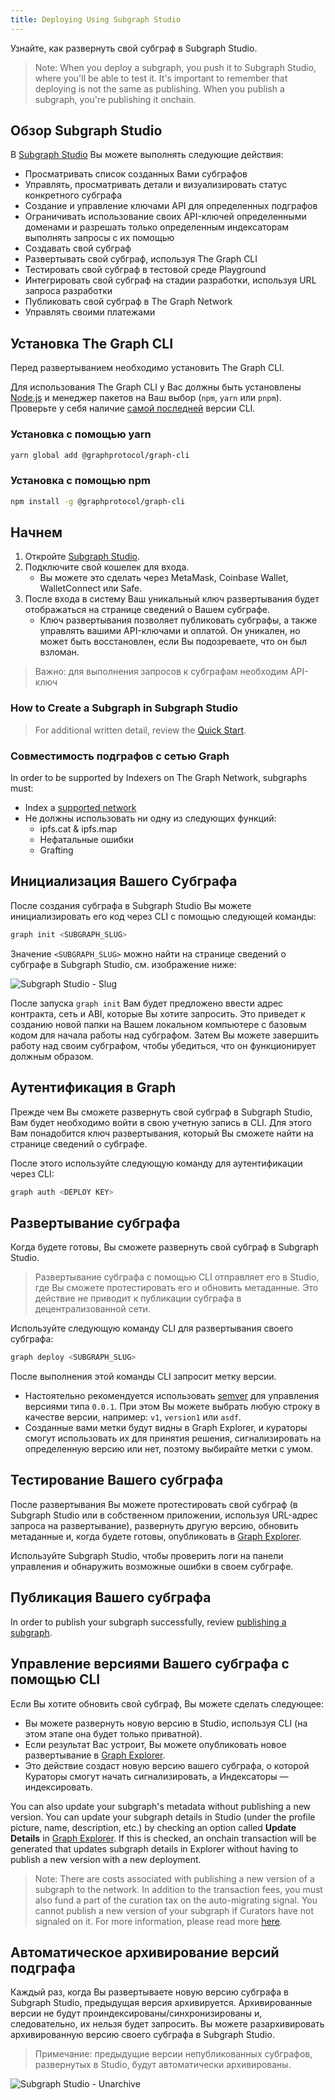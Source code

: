 ```yaml
---
title: Deploying Using Subgraph Studio
---
```


Узнайте, как развернуть свой субграф в Subgraph Studio.

> Note: When you deploy a subgraph, you push it to Subgraph Studio, where you'll be able to test it. It's important to remember that deploying is not the same as publishing. When you publish a subgraph, you're publishing it onchain.

## Обзор Subgraph Studio

В [Subgraph Studio](https://thegraph.com/studio/) Вы можете выполнять следующие действия:

- Просматривать список созданных Вами субграфов
- Управлять, просматривать детали и визуализировать статус конкретного субграфа
- Создание и управление ключами API для определенных подграфов
- Ограничивать использование своих API-ключей определенными доменами и разрешать только определенным индексаторам выполнять запросы с их помощью
- Создавать свой субграф
- Развертывать свой субграф, используя The Graph CLI
- Тестировать свой субграф в тестовой среде Playground
- Интегрировать свой субграф на стадии разработки, используя URL запроса разработки
- Публиковать свой субграф в The Graph Network
- Управлять своими платежами

## Установка The Graph CLI

Перед развертыванием необходимо установить The Graph CLI.

Для использования The Graph CLI у Вас должны быть установлены [Node.js](https://nodejs.org/) и менеджер пакетов на Ваш выбор (`npm`, `yarn` или `pnpm`). Проверьте у себя наличие [самой последней](https://github.com/graphprotocol/graph-tooling/releases?q=%40graphprotocol%2Fgraph-cli&expanded=true) версии CLI.

### Установка с помощью yarn

```bash
yarn global add @graphprotocol/graph-cli
```

### Установка с помощью npm

```bash
npm install -g @graphprotocol/graph-cli
```

## Начнем

1. Откройте [Subgraph Studio](https://thegraph.com/studio/).
2. Подключите свой кошелек для входа.
   - Вы можете это сделать через MetaMask, Coinbase Wallet, WalletConnect или Safe.
3. После входа в систему Ваш уникальный ключ развертывания будет отображаться на странице сведений о Вашем субграфе.
   - Ключ развертывания позволяет публиковать субграфы, а также управлять вашими API-ключами и оплатой. Он уникален, но может быть восстановлен, если Вы подозреваете, что он был взломан.

> Важно: для выполнения запросов к субграфам необходим API-ключ

### How to Create a Subgraph in Subgraph Studio

<VideoEmbed title="How to Deploy a Subgraph - A Step-By-Step Walkthrough" youtube="nGIFuC69bSA" />

> For additional written detail, review the [Quick Start](/subgraphs/quick-start/).

### Совместимость подграфов с сетью Graph

In order to be supported by Indexers on The Graph Network, subgraphs must:

- Index a [supported network](/supported-networks/)
- Не должны использовать ни одну из следующих функций:
  - ipfs.cat & ipfs.map
  - Нефатальные ошибки
  - Grafting

## Инициализация Вашего Субграфа

После создания субграфа в Subgraph Studio Вы можете инициализировать его код через CLI с помощью следующей команды:

```bash
graph init <SUBGRAPH_SLUG>
```

Значение `<SUBGRAPH_SLUG>` можно найти на странице сведений о субграфе в Subgraph Studio, см. изображение ниже:

![Subgraph Studio - Slug](/img/doc-subgraph-slug.png)

После запуска `graph init` Вам будет предложено ввести адрес контракта, сеть и ABI, которые Вы хотите запросить. Это приведет к созданию новой папки на Вашем локальном компьютере с базовым кодом для начала работы над субграфом. Затем Вы можете завершить работу над своим субграфом, чтобы убедиться, что он функционирует должным образом.

## Аутентификация в Graph

Прежде чем Вы сможете развернуть свой субграф в Subgraph Studio, Вам будет необходимо войти в свою учетную запись в CLI. Для этого Вам понадобится ключ развертывания, который Вы сможете найти на странице сведений о субграфе.

После этого используйте следующую команду для аутентификации через CLI:

```bash
graph auth <DEPLOY KEY>
```

## Развертывание субграфа

Когда будете готовы, Вы сможете развернуть свой субграф в Subgraph Studio.

> Развертывание субграфа с помощью CLI отправляет его в Studio, где Вы сможете протестировать его и обновить метаданные. Это действие не приводит к публикации субграфа в децентрализованной сети.

Используйте следующую команду CLI для развертывания своего субграфа:

```bash
graph deploy <SUBGRAPH_SLUG>
```

После выполнения этой команды CLI запросит метку версии.

- Настоятельно рекомендуется использовать [semver](https://semver.org/) для управления версиями типа `0.0.1`. При этом Вы можете выбрать любую строку в качестве версии, например: `v1`, `version1` или `asdf`.
- Созданные вами метки будут видны в Graph Explorer, и кураторы смогут использовать их для принятия решения, сигнализировать на определенную версию или нет, поэтому выбирайте метки с умом.

## Тестирование Вашего субграфа

После развертывания Вы можете протестировать свой субграф (в Subgraph Studio или в собственном приложении, используя URL-адрес запроса на развертывание), развернуть другую версию, обновить метаданные и, когда будете готовы, опубликовать в [Graph Explorer](https://thegraph.com/explorer).

Используйте Subgraph Studio, чтобы проверить логи на панели управления и обнаружить возможные ошибки в своем субграфе.

## Публикация Вашего субграфа

In order to publish your subgraph successfully, review [publishing a subgraph](/subgraphs/developing/publishing/publishing-a-subgraph/).

## Управление версиями Вашего субграфа с помощью CLI

Если Вы хотите обновить свой субграф, Вы можете сделать следующее:

- Вы можете развернуть новую версию в Studio, используя CLI (на этом этапе она будет только приватной).
- Если результат Вас устроит, Вы можете опубликовать новое развертывание в [Graph Explorer](https://thegraph.com/explorer).
- Это действие создаст новую версию вашего субграфа, о которой Кураторы смогут начать сигнализировать, а Индексаторы — индексировать.

You can also update your subgraph's metadata without publishing a new version. You can update your subgraph details in Studio (under the profile picture, name, description, etc.) by checking an option called **Update Details** in [Graph Explorer](https://thegraph.com/explorer). If this is checked, an onchain transaction will be generated that updates subgraph details in Explorer without having to publish a new version with a new deployment.

> Note: There are costs associated with publishing a new version of a subgraph to the network. In addition to the transaction fees, you must also fund a part of the curation tax on the auto-migrating signal. You cannot publish a new version of your subgraph if Curators have not signaled on it. For more information, please read more [here](/resources/roles/curating/).

## Автоматическое архивирование версий подграфа

Каждый раз, когда Вы развертываете новую версию субграфа в Subgraph Studio, предыдущая версия архивируется. Архивированные версии не будут проиндексированы/синхронизированы и, следовательно, их нельзя будет запросить. Вы можете разархивировать архивированную версию своего субграфа в Subgraph Studio.

> Примечание: предыдущие версии непубликованных субграфов, развернутых в Studio, будут автоматически архивированы.

![Subgraph Studio - Unarchive](/img/Unarchive.png)
